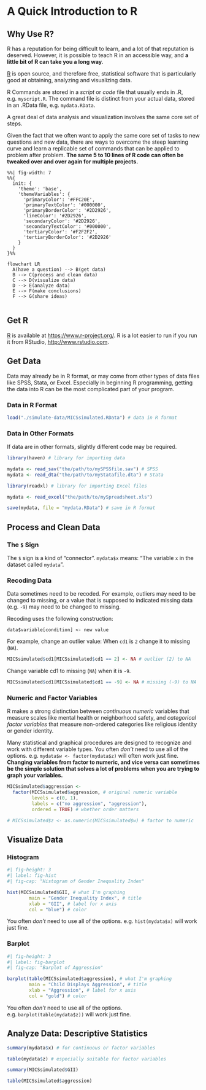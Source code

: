 # A Quick Introduction to R

## Why Use R?

R has a reputation for being difficult to learn, and a lot of that reputation is deserved. However, it is possible to teach R in an accessible way, and **a little bit of R can take you a long way**.  

[R](https://www.r-project.org/) is open source, and therefore free, statistical software that is particularly good at obtaining, analyzing and visualizing data.

R Commands are stored in a *script* or *code* file that usually ends in .R, e.g. `myscript.R`. The command file is distinct from your actual data, stored in an .RData file, e.g. `mydata.RData`.

A great deal of data analysis and visualization involves the same core set of steps.

Given the fact that we often want to apply the same core set of tasks to new questions and new data, there are ways to overcome the steep learning curve and learn a replicable set of commands that can be applied to problem after problem. **The same 5 to 10 lines of R code can often be tweaked over and over again for multiple projects.**

```mermaid
%%| fig-width: 7
%%{
  init: {
    'theme': 'base',
    'themeVariables': {
      'primaryColor': '#FFC20E',
      'primaryTextColor': '#000000',
      'primaryBorderColor': '#2D2926',
      'lineColor': '#2D2926',
      'secondaryColor': '#2D2926',
      'secondaryTextColor': '#000000',
      'tertiaryColor': '#F2F2F2',
      'tertiaryBorderColor': '#2D2926'
    }
  }
}%%

flowchart LR
  A(have a question) --> B(get data)
  B --> C(process and clean data) 
  C --> D(visualize data)
  D --> E(analyze data)
  E --> F(make conclusions)
  F --> G(share ideas)
  
```

## Get R

[R](https://www.r-project.org/) is available at [https://www.r-project.org/](https://www.r-project.org/). R is a lot easier to run if you run it from RStudio, [http://www.rstudio.com](http://www.rstudio.com).

## Get Data 

Data may already be in R format, or may come from other types of data files like SPSS, Stata, or Excel. Especially in beginning R programming, getting the data into R can be the most complicated part of your program.

### Data in R Format

```r

load("./simulate-data/MICSsimulated.RData") # data in R format

```

### Data in Other Formats

If data are in other formats, slightly different code may be required. 

```r

library(haven) # library for importing data 

mydata <- read_sav("the/path/to/mySPSSfile.sav") # SPSS
mydata <- read_dta("the/path/to/myStatafile.dta") # Stata

library(readxl) # library for importing Excel files

mydata <- read_excel("the/path/to/mySpreadsheet.xls")

save(mydata, file = "mydata.RData") # save in R format

```

## Process and Clean Data  

### The `$` Sign

The `$` sign is a kind of "connector".  `mydata$x` means:  "The variable `x` in the dataset called `mydata`". 

### Recoding Data

Data sometimes need to be recoded. For example, outliers may need to be changed to missing, or a value that is supposed to indicated missing data (e.g. `-9`) may need to be changed to missing.

Recoding uses the following construction: 

`data$variable[condition] <- new value`

For example, change an outlier value: When `cd1` is `2` change it to missing (`NA`).

```r

MICSsimulated$cd1[MICSsimulated$cd1 == 2] <- NA # outlier (2) to NA

```

Change variable cd1 to missing (`NA`) when it is `-9`.

```r

MICSsimulated$cd1[MICSsimulated$cd1 == -9] <- NA # missing (-9) to NA

```


### Numeric and Factor Variables

R makes a strong distinction between *continuous* *numeric* variables that measure  scales like mental health or neighborhood safety, and *categorical* *factor variables* that measure non-ordered categories like religious identity or gender identity. 

Many statistical and graphical procedures are designed to recognize and work with different variable types. You often *don't* need to use all of the options.  e.g. `mydata$w <- factor(mydata$z)` will often work just fine. **Changing variables from factor to numeric, and vice versa can sometimes be the simple solution that solves a lot of problems when you are trying to graph your variables.**

```r

MICSsimulated$aggression <- 
  factor(MICSsimulated$aggression, # original numeric variable
         levels = c(0, 1), 
         labels = c("no aggression", "aggression"), 
         ordered = TRUE) # whether order matters

# MICSsimulated$z <- as.numeric(MICSsimulated$w) # factor to numeric

```

## Visualize Data

### Histogram

```r
#| fig-height: 3
#| label: fig-hist
#| fig-cap: "Histogram of Gender Inequality Index"

hist(MICSsimulated$GII, # what I'm graphing
        main = "Gender Inequality Index", # title
        xlab = "GII", # label for x axis
        col = "blue") # color

```

:::{.callout-tip}
You often *don't* need to use all of the options.  e.g. `hist(mydata$x)` will work just fine.
:::


### Barplot 

```r
#| fig-height: 3
#| label: fig-barplot
#| fig-cap: "Barplot of Aggression"

barplot(table(MICSsimulated$aggression), # what I'm graphing
        main = "Child Displays Aggression", # title
        xlab = "Aggression", # label for x axis
        col = "gold") # color

```

:::{.callout-tip}
You often *don't* need to use all of the options.  e.g. `barplot(table(mydata$z))` will work just fine.
:::

## Analyze Data: Descriptive Statistics

```r

summary(mydata$x) # for continuous or factor variables

table(mydata$z) # especially suitable for factor variables

```

```r

summary(MICSsimulated$GII)

table(MICSsimulated$aggression)

```







